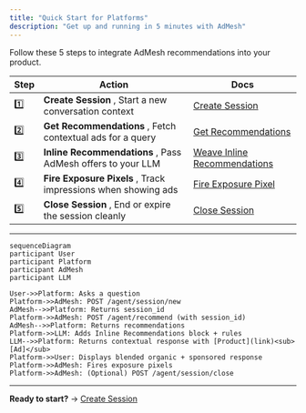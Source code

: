 ```yaml
---
title: "Quick Start for Platforms"
description: "Get up and running in 5 minutes with AdMesh"
---
```


Follow these 5 steps to integrate AdMesh recommendations into your product.

| Step | Action | Docs |
|------|---------|------|
| 1️⃣ | **Create Session** ,  Start a new conversation context | [Create Session](/platforms/create-session) |
| 2️⃣ | **Get Recommendations** ,  Fetch contextual ads for a query | [Get Recommendations](/platforms/get-recommendations) |
| 3️⃣ | **Inline Recommendations** ,  Pass AdMesh offers to your LLM | [Weave Inline Recommendations](/platforms/inline-recommendations) |
| 4️⃣ | **Fire Exposure Pixels** ,  Track impressions when showing ads | [Fire Exposure Pixel](/platforms/fire-exposure-pixel) |
| 5️⃣ | **Close Session** ,  End or expire the session cleanly | [Close Session](/platforms/close-session) |

---

```mermaid
sequenceDiagram
participant User
participant Platform
participant AdMesh
participant LLM

User->>Platform: Asks a question
Platform->>AdMesh: POST /agent/session/new
AdMesh-->>Platform: Returns session_id
Platform->>AdMesh: POST /agent/recommend (with session_id)
AdMesh-->>Platform: Returns recommendations
Platform->>LLM: Adds Inline Recommendations block + rules
LLM-->>Platform: Returns contextual response with [Product](link)<sub>[Ad]</sub>
Platform->>User: Displays blended organic + sponsored response
Platform->>AdMesh: Fires exposure pixels
Platform->>AdMesh: (Optional) POST /agent/session/close
```

---

**Ready to start?** → [Create Session](/platforms/create-session)

